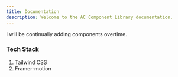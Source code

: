 ```yaml
---
title: Documentation
description: Welcome to the AC Component Library documentation.
---
```



<Callout>

I will be continually adding components overtime. 


</Callout>

### Tech Stack

1. Tailwind CSS
2. Framer-motion


